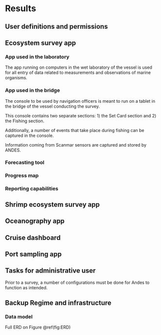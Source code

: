# Results

## User definitions and permissions

## Ecosystem survey app

### App used in the laboratory
The app running on computers in the wet laboratory of the vessel is used for all entry of data related to measurements and observations of marine organisms.

### App used in the bridge
The console to be used by navigation officers is meant to run on a tablet in the bridge of the vessel conducting the survey.

This console contains two separate sections: 1) the Set Card section and 2) the Fishing section.

Additionally, a number of events that take place during fishing can be captured in the console.

Information coming from Scanmar sensors are captured and stored by ANDES.

### Forecasting tool

### Progress map

### Reporting capabilities


## Shrimp ecosystem survey app

## Oceanography app

## Cruise dashboard

## Port sampling app


## Tasks for administrative user
Prior to a survey, a number of configurations must be done for Andes to function as intended.



## Backup Regime and infrastructure

### Data model

Full ERD on Figure \@ref(fig:ERD)


\begin{description}
\item[Survey strata]{}
\item[Species list]{}
\item[Sampling protocols]{}
\end{description}
